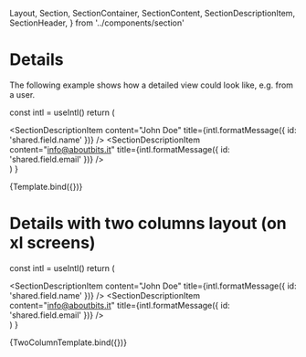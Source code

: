   Layout,
  Section,
  SectionContainer,
  SectionContent,
  SectionDescriptionItem,
  SectionHeader,
} from '../components/section'

<Meta title="Examples/Details" />

# Details

The following example shows how a detailed view could look like, e.g. from a user.

  const intl = useIntl()
  return (
    <ContentArea>
      <Section>
        <SectionHeader title={title} />
        <SectionContainer>
          <SectionContent layout={Layout.oneColumnGrid}>
            <SectionDescriptionItem
              content="John Doe"
              title={intl.formatMessage({ id: 'shared.field.name' })}
            />
            <SectionDescriptionItem
              content="info@aboutbits.it"
              title={intl.formatMessage({ id: 'shared.field.email' })}
            />
            <SectionDescriptionItem content="admin" title="Role" />
            <SectionDescriptionItem content="English" title="Language" />
            <SectionDescriptionItem
              content="John is a software engineer from Bolzano, Italy."
              title="Bio"
            />
          </SectionContent>
        </SectionContainer>
      </Section>
    </ContentArea>
  )
}

<Canvas>
  <Story name="Default" args={{ title: 'Detailed user view' }}>
    {Template.bind({})}
  </Story>
</Canvas>

# Details with two columns layout (on xl screens)

  const intl = useIntl()
  return (
    <ContentArea>
      <Section>
        <SectionHeader title={title} />
        <SectionContainer>
          <SectionContent layout={Layout.twoColumnGrid}>
            <SectionDescriptionItem
              content="John Doe"
              title={intl.formatMessage({ id: 'shared.field.name' })}
            />
            <SectionDescriptionItem
              content="info@aboutbits.it"
              title={intl.formatMessage({ id: 'shared.field.email' })}
            />
            <SectionDescriptionItem content="admin" title="Role" />
            <SectionDescriptionItem content="English" title="Language" />
            <SectionDescriptionItem
              className="xl:col-span-2"
              content="John is a software engineer from Bolzano, Italy."
              title="Bio"
            />
          </SectionContent>
        </SectionContainer>
      </Section>
    </ContentArea>
  )
}

<Canvas>
  <Story name="TwoColumn" args={{ title: 'Detailed user view' }}>
    {TwoColumnTemplate.bind({})}
  </Story>
</Canvas>
